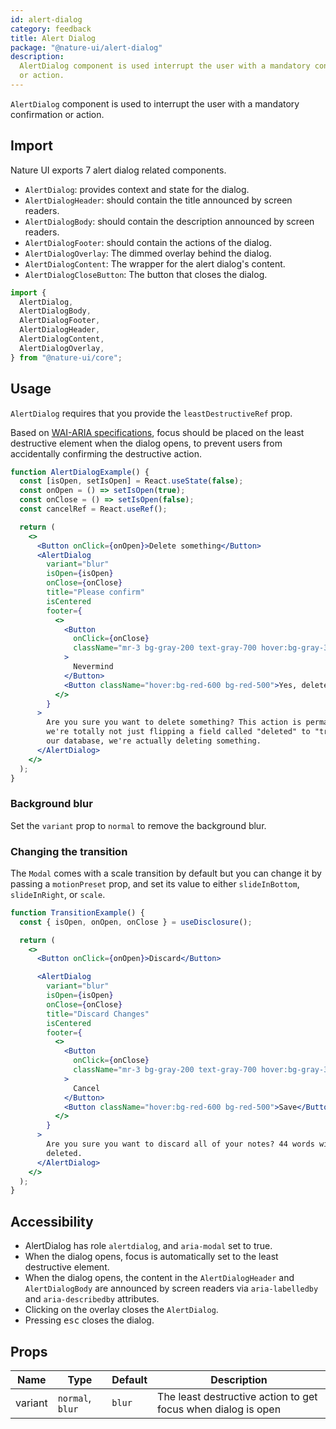 ```yaml
---
id: alert-dialog
category: feedback
title: Alert Dialog
package: "@nature-ui/alert-dialog"
description:
  AlertDialog component is used interrupt the user with a mandatory confirmation
  or action.
---
```


`AlertDialog` component is used to interrupt the user with a mandatory
confirmation or action.

## Import

Nature UI exports 7 alert dialog related components.

- `AlertDialog`: provides context and state for the dialog.
- `AlertDialogHeader`: should contain the title announced by screen readers.
- `AlertDialogBody`: should contain the description announced by screen readers.
- `AlertDialogFooter`: should contain the actions of the dialog.
- `AlertDialogOverlay`: The dimmed overlay behind the dialog.
- `AlertDialogContent`: The wrapper for the alert dialog's content.
- `AlertDialogCloseButton`: The button that closes the dialog.

```js
import {
  AlertDialog,
  AlertDialogBody,
  AlertDialogFooter,
  AlertDialogHeader,
  AlertDialogContent,
  AlertDialogOverlay,
} from "@nature-ui/core";
```

## Usage

`AlertDialog` requires that you provide the `leastDestructiveRef` prop.

Based on
[WAI-ARIA specifications](https://www.w3.org/TR/wai-aria-practices/#alertdialog),
focus should be placed on the least destructive element when the dialog opens,
to prevent users from accidentally confirming the destructive action.

```jsx
function AlertDialogExample() {
  const [isOpen, setIsOpen] = React.useState(false);
  const onOpen = () => setIsOpen(true);
  const onClose = () => setIsOpen(false);
  const cancelRef = React.useRef();

  return (
    <>
      <Button onClick={onOpen}>Delete something</Button>
      <AlertDialog
        variant="blur"
        isOpen={isOpen}
        onClose={onClose}
        title="Please confirm"
        isCentered
        footer={
          <>
            <Button
              onClick={onClose}
              className="mr-3 bg-gray-200 text-gray-700 hover:bg-gray-300"
            >
              Nevermind
            </Button>
            <Button className="hover:bg-red-600 bg-red-500">Yes, delete</Button>
          </>
        }
      >
        Are you sure you want to delete something? This action is permanent, and
        we're totally not just flipping a field called "deleted" to "true" in
        our database, we're actually deleting something.
      </AlertDialog>
    </>
  );
}
```

### Background blur

Set the `variant` prop to `normal` to remove the background blur.

### Changing the transition

The `Modal` comes with a scale transition by default but you can change it by
passing a `motionPreset` prop, and set its value to either `slideInBottom`,
`slideInRight`, or `scale`.

```jsx
function TransitionExample() {
  const { isOpen, onOpen, onClose } = useDisclosure();

  return (
    <>
      <Button onClick={onOpen}>Discard</Button>

      <AlertDialog
        variant="blur"
        isOpen={isOpen}
        onClose={onClose}
        title="Discard Changes"
        isCentered
        footer={
          <>
            <Button
              onClick={onClose}
              className="mr-3 bg-gray-200 text-gray-700 hover:bg-gray-300"
            >
              Cancel
            </Button>
            <Button className="hover:bg-red-600 bg-red-500">Save</Button>
          </>
        }
      >
        Are you sure you want to discard all of your notes? 44 words will be
        deleted.
      </AlertDialog>
    </>
  );
}
```

## Accessibility

- AlertDialog has role `alertdialog`, and `aria-modal` set to true.
- When the dialog opens, focus is automatically set to the least destructive
  element.
- When the dialog opens, the content in the `AlertDialogHeader` and
  `AlertDialogBody` are announced by screen readers via `aria-labelledby` and
  `aria-describedby` attributes.
- Clicking on the overlay closes the `AlertDialog`.
- Pressing <kbd>esc</kbd> closes the dialog.

## Props

| Name    | Type             | Default | Description                                                   |
| ------- | ---------------- | ------- | ------------------------------------------------------------- |
| variant | `normal`, `blur` | `blur`  | The least destructive action to get focus when dialog is open |
